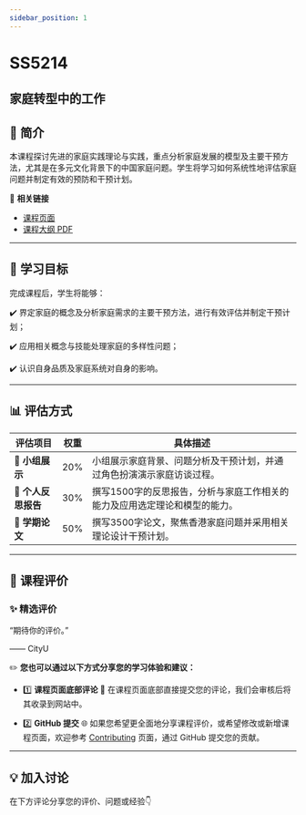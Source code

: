 ```yaml
---
sidebar_position: 1
---
```


# SS5214
## 家庭转型中的工作

## **📘 简介**
本课程探讨先进的家庭实践理论与实践，重点分析家庭发展的模型及主要干预方法，尤其是在多元文化背景下的中国家庭问题。学生将学习如何系统性地评估家庭问题并制定有效的预防和干预计划。

🔗 **相关链接**
- [课程页面](https://www.cityu.edu.hk/catalogue/pg/202425/course/SS5214.htm)
- [课程大纲 PDF](https://www.cityu.edu.hk/catalogue/pg/202425/course/SS5214.pdf)

---

## **🎯 学习目标**

完成课程后，学生将能够：

✔️ 界定家庭的概念及分析家庭需求的主要干预方法，进行有效评估并制定干预计划；

✔️ 应用相关概念与技能处理家庭的多样性问题；

✔️ 认识自身品质及家庭系统对自身的影响。

---

## **📊 评估方式**

| **评估项目**             | **权重** | **具体描述**                                                                                       |
|------------------------|---------|---------------------------------------------------------------------------------------------------|
| **🎤 小组展示**          | 20%     | 小组展示家庭背景、问题分析及干预计划，并通过角色扮演演示家庭访谈过程。                                            |
| **📄 个人反思报告**        | 30%     | 撰写1500字的反思报告，分析与家庭工作相关的能力及应用选定理论和模型的能力。                                          |
| **📄 学期论文**          | 50%     | 撰写3500字论文，聚焦香港家庭问题并采用相关理论设计干预计划。                                                   |

---

## **💬 课程评价**

### ✨ **精选评价**
<div className={commentStyles.commentBox}>
    <p className={commentStyles.commentText}>
        “期待你的评价。”
    </p>
    <p className={commentStyles.commentAuthor}>—— CityU</p>
</div>

✏️ **您也可以通过以下方式分享您的学习体验和建议：**

- 1️⃣ **课程页面底部评论**
💬 在课程页面底部直接提交您的评论，我们会审核后将其收录到网站中。

- 2️⃣ **GitHub 提交**
🌐 如果您希望更全面地分享课程评价，或希望修改或新增课程页面，欢迎参考 [Contributing](https://penjc.github.io/CityU/contributing) 页面，通过 GitHub 提交您的贡献。

---

## **💡 加入讨论**

在下方评论分享您的评价、问题或经验👇
<Utterances />
